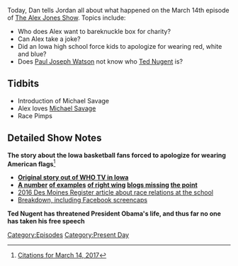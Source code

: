 {{DEFAULTSORT:
    #_EPISODE_0022:March 14, 2017
}}{{Episode
    | title           = March 14, 2017
    | caption         = Listen to this episode on [https://knowledgefight.libsyn.com/knowledge-fight-march-14-2017 Libsyn] [https://open.spotify.com/episode/2x05odm3NThcnHlipMqOB2 Spotify], Read the [[Transcript/22: March 14, 2017|Unofficial Transcript]]
    | episodeNumber   = 22
    | length          = 02:23:27
    | airDate         = March 16, 2017
    | coverageDate    = March 14, 2017
    | episodeType     = [[:Category:Present Day|Present Day]]
    | appearance      = [[Michael Savage]]
    | previousEpisode = [[21: March 9, 2017]]
    | nextEpisode     = [[23: March 16-17, 2017]]
}}

{{Stub}}

Today, Dan tells Jordan all about what happened on the March 14th episode of [[The Alex Jones Show]]. Topics include:

*Who does Alex want to bareknuckle box for charity?
*Can Alex take a joke?
*Did an Iowa high school force kids to apologize for wearing red, white and blue?
*Does [[Paul Joseph Watson]] not know who [[Ted Nugent]] is?

==Tidbits==

*Introduction of Michael Savage
*Alex loves [[Michael Savage]]
*Race Pimps

==Detailed Show Notes==

'''The story about the Iowa basketball fans forced to apologize for wearing American flags'''<ref>[https://knowledgefight.com/research/2017/3/19/citations-for-march-14-2017 Citations for March 14, 2017]</ref>

*[http://whotv.com/2017/03/09/valley-students-say-usa-themed-student-section-not-aimed-at-norths-refugee-athletes/ '''Original story out of WHO TV in Iowa''']
*'''[http://americanmilitarynews.com/2017/03/iowa-students-ridiculed-apologize-wearing-american-flag-colors-basketball-game/ A number] [http://hotair.com/archives/2017/03/14/its-come-to-this-high-school-basketball-team-apologizes-for-usa-themed-shirts/ of examples] [https://milo.yiannopoulos.net/2017/03/refugees-force-basketball-fans-apologize-wearing-american-flag-colors/ of right wing] [http://www.zerohedge.com/news/2017-03-13/it-now-blatant-racism-wear-red-white-and-blue blogs missing] [http://www.thegatewaypundit.com/2017/03/students-called-racist-wearing-red-white-blue-apologize-offending-refugees/ the point]'''
*[http://www.desmoinesregister.com/story/news/local/west-des-moines/2016/09/12/report-deep-racial-disparities-exist-valley/90256538/ 2016 Des Moines Register article about race relations at the school]
*[http://www.snopes.com/iowa-students-apologize/ Breakdown, including Facebook screencaps]

'''Ted Nugent has threatened President Obama's life, and thus far no one has taken his free speech'''

[[Category:Episodes]]
[[Category:Present Day]]
